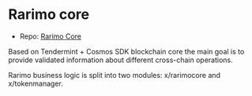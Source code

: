 ---
---

# Rarimo core

- Repo: [Rarimo Core](gitlab.com/rarimo/rarimo-core)

Based on Tendermint + Cosmos SDK blockchain core the main goal is to provide validated information about different cross-chain operations.

Rarimo business logic is split into two modules: x/rarimocore and x/tokenmanager.

